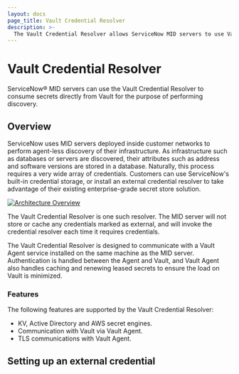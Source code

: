 ```yaml
---
layout: docs
page_title: Vault Credential Resolver
description: >-
  The Vault Credential Resolver allows ServiceNow MID servers to use Vault as an enterprise-grade external secret store.
---
```


# Vault Credential Resolver

ServiceNow® MID servers can use the Vault Credential Resolver to consume secrets
directly from Vault for the purpose of performing discovery.

## Overview

ServiceNow uses MID servers deployed inside customer networks to perform
agent-less discovery of their infrastructure. As infrastructure such as databases
or servers are discovered, their attributes such as address and software versions
are stored in a database. Naturally, this process requires a very wide array of
credentials. Customers can use ServiceNow's built-in credential storage, or install
an external credential resolver to take advantage of their existing enterprise-grade
secret store solution.

[![Architecture Overview](/img/servicenow-vault-credential-resolver-diagram.png)](/img/servicenow-vault-credential-resolver-diagram.png)

The Vault Credential Resolver is one such resolver. The MID server will not
store or cache any credentials marked as external, and will invoke the
credential resolver each time it requires credentials.

The Vault Credential Resolver is designed to communicate with a Vault Agent
service installed on the same machine as the MID server. Authentication is
handled between the Agent and Vault, and Vault Agent also handles caching and
renewing leased secrets to ensure the load on Vault is minimized.

### Features

The following features are supported by the Vault Credential Resolver:

- KV, Active Directory and AWS secret engines.
- Communication with Vault via Vault Agent.
- TLS communications with Vault Agent.

## Setting up an external credential


